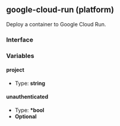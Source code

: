 ## google-cloud-run (platform)

Deploy a container to Google Cloud Run.

### Interface

### Variables

#### project

- Type: **string**

#### unauthenticated

- Type: **\*bool**
- **Optional**
